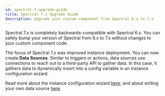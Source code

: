 ```yaml
---
id: spectral-7-upgrade-guide
title: Spectral 7.x Upgrade Guide
description: Upgrade your custom component from Spectral 6.x to 7.x
---
```



Spectral 7.x is completely backwards-compatible with Spectral 6.x.
You can safely bump your version of Spectral from 6.x to 7.x without changes to your custom component code.

The focus of Spectral 7.x was improved instance deployment.
You can now create **Data Sources**.
Similar to triggers or actions, data sources use connections to reach out to a third-party API to gather data.
In this case, it gathers data to dynamically insert into a config variable in an instance configuration wizard.

Read more about the instance configuration wizard [here](/composer/builder/configuration-wizard.mdx/#config-variable-data-sources), and about writing your own data source [here](/composer/builder/custom-components/writing-custom-components.mdx#writing-data-sources).

